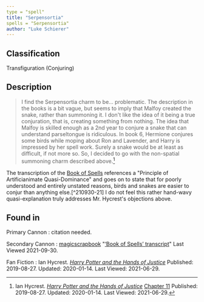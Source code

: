 ```yaml
---
type = "spell"
title: "Serpensortia"
spells = "Serpensortia"
author: "Luke Schierer"
---
```


## Classification

Transfiguration (Conjuring)

## Description

> I find the Serpensortia charm to be… problematic. The description in the
> books is a bit vague, but seems to imply that Malfoy created the snake,
> rather than summoning it. I don't like the idea of it being a true
> conjuration, that is, creating something from nothing. The idea that Malfoy
> is skilled enough as a 2nd year to conjure a snake that can understand
> parseltongue is ridiculous. In book 6, Hermione conjures some birds while
> moping about Ron and Lavender, and Harry is impressed by her spell work.
> Surely a snake would be at least as difficult, if not more so. So, I decided
> to go with the non-spatial summoning charm described above.[^210629-6]

The transcription of the [Book of Spells][] references a "Principle of
Artificianimate Quasi-Dominance" and goes on to state that for poorly understood
and entirely unstated reasons, birds and snakes are easier to conjur than
anything else.[^210930-21]  I do not feel this rather hand-wavy
quasi-explanation truly addresses Mr. Hycrest's objections above. 

[Book of Spells]: <https://magicscrapbook.tumblr.com/post/162085200042/book-of-spells-transcript>

[^210629-6]: Ian Hycrest.
    _[Harry Potter and the Hands of Justice](https://www.fanfiction.net/s/13374289)_
    [Chapter 11](https://www.fanfiction.net/s/13374289/12/Harry-Potter-and-the-Hands-of-Justice)
    Published: 2019-08-27. Updated: 2020-01-14. Last Viewed: 2021-06-29. 

[^210930-20]: [magicscrapbook](https://magicscrapbook.tumblr.com/)
    "[‘Book of Spells’ transcript](https://magicscrapbook.tumblr.com/post/162085200042/book-of-spells-transcript)"
    Last Viewed 2021-09-30.

## Found in

Primary Cannon
:   citation needed.

Secondary Cannon
:   [magicscrapbook](https://magicscrapbook.tumblr.com/)
    "[‘Book of Spells’ transcript](https://magicscrapbook.tumblr.com/post/162085200042/book-of-spells-transcript)"
    Last Viewed 2021-09-30.

Fan Fiction
:   Ian Hycrest.
    _[Harry Potter and the Hands of Justice](https://www.fanfiction.net/s/13374289)_
	Published: 2019-08-27. Updated: 2020-01-14. Last Viewed: 2021-06-29.

